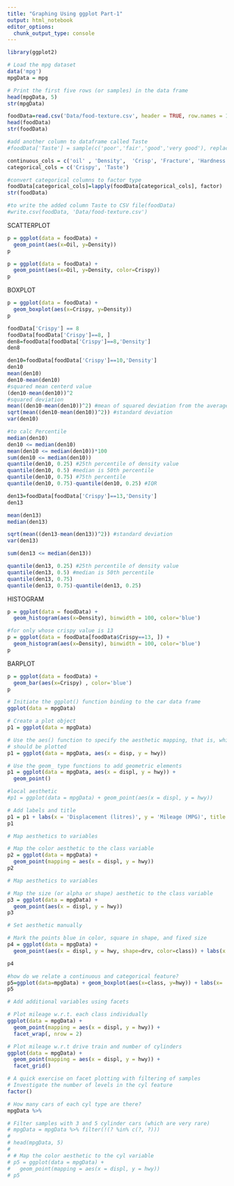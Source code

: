 ---
title: "Graphing Using ggplot Part-1"
output: html_notebook
editor_options: 
  chunk_output_type: console
---

```{r}
library(ggplot2)
```

```{r}
# Load the mpg dataset
data('mpg')
mpgData = mpg

# Print the first five rows (or samples) in the data frame
head(mpgData, 5)
str(mpgData)

```

```{r}
foodData=read.csv('Data/food-texture.csv', header = TRUE, row.names = 1)
head(foodData)
str(foodData)
```

```{r}
#add another column to dataframe called Taste
#foodData['Taste'] = sample(c('poor','fair','good','very good'), replace = TRUE, nrow(foodData), p=c(0.25,0.25,0.25,0.25))
```

```{r}
continuous_cols = c('oil' , 'Density',  'Crisp', 'Fracture', 'Hardness')
categorical_cols = c('Crispy', 'Taste')

```

```{r}
#convert categorical columns to factor type
foodData[categorical_cols]=lapply(foodData[categorical_cols], factor)
str(foodData)
```

```{r}
#to write the added column Taste to CSV file(foodData)
#write.csv(foodData, 'Data/food-texture.csv')
```

SCATTERPLOT

```{r}
p = ggplot(data = foodData) + 
  geom_point(aes(x=Oil, y=Density))
p
```

```{r}
p = ggplot(data = foodData) + 
  geom_point(aes(x=Oil, y=Density, color=Crispy))
p
```

BOXPLOT

```{r}
p = ggplot(data = foodData) + 
  geom_boxplot(aes(x=Crispy, y=Density))
p
```

```{r}
foodData['Crispy'] == 8
foodData[foodData['Crispy']==8, ]
den8=foodData[foodData['Crispy']==8,'Density']
den8

```

```{r}
den10=foodData[foodData['Crispy']==10,'Density']
den10
mean(den10)
den10-mean(den10)
#squared mean centerd value
(den10-mean(den10))^2
#squared deviation
mean((den10-mean(den10))^2) #mean of squared deviation from the average= this is variance
sqrt(mean((den10-mean(den10))^2)) #standard deviation
var(den10)

#to calc Percentile
median(den10)
den10 <= median(den10)
mean(den10 <= median(den10))*100
sum(den10 <= median(den10))
quantile(den10, 0.25) #25th percentile of density value
quantile(den10, 0.5) #median is 50th percentile
quantile(den10, 0.75) #75th percentile
quantile(den10, 0.75)-quantile(den10, 0.25) #IQR
```

```{r}
den13=foodData[foodData['Crispy']==13,'Density']
den13

mean(den13)
median(den13)

sqrt(mean((den13-mean(den13))^2)) #standard deviation
var(den13)

sum(den13 <= median(den13))

quantile(den13, 0.25) #25th percentile of density value
quantile(den13, 0.5) #median is 50th percentile
quantile(den13, 0.75)
quantile(den13, 0.75)-quantile(den13, 0.25)
```

HISTOGRAM

```{r}
p = ggplot(data = foodData) + 
  geom_histogram(aes(x=Density), binwidth = 100, color='blue')

#for only whose crispy value is 13
p = ggplot(data = foodData[foodData$Crispy==13, ]) + 
  geom_histogram(aes(x=Density), binwidth = 100, color='blue')
p
```

BARPLOT

```{r}
p = ggplot(data = foodData) + 
  geom_bar(aes(x=Crispy) , color='blue')
p
```



```{r}
# Initiate the ggplot() function binding to the car data frame
ggplot(data = mpgData)

# Create a plot object
p1 = ggplot(data = mpgData)

# Use the aes() function to specify the aesthetic mapping, that is, which variables
# should be plotted
p1 = ggplot(data = mpgData, aes(x = disp, y = hwy))

# Use the geom_ type functions to add geometric elements
p1 = ggplot(data = mpgData, aes(x = displ, y = hwy)) +
  geom_point()

#local aesthetic
#p1 = ggplot(data = mpgData) + geom_point(aes(x = displ, y = hwy))

# Add labels and title
p1 = p1 + labs(x = 'Displacement (litres)', y = 'Mileage (MPG)', title = 'Mileage vs. Displacement')
p1
```


```{r}
# Map aesthetics to variables

# Map the color aesthetic to the class variable
p2 = ggplot(data = mpgData) +
  geom_point(mapping = aes(x = displ, y = hwy))
p2
```

```{r}
# Map aesthetics to variables

# Map the size (or alpha or shape) aesthetic to the class variable
p3 = ggplot(data = mpgData) +
  geom_point(aes(x = displ, y = hwy))
p3
```

```{r}
# Set aesthetic manually

# Mark the points blue in color, square in shape, and fixed size
p4 = ggplot(data = mpgData) +
  geom_point(aes(x = displ, y = hwy, shape=drv, color=class)) + labs(x = 'Displacement (litres)', y = 'Mileage (MPG)', title = 'Mileage vs. Displacement')

p4
```

```{r}
#how do we relate a continuous and categorical feature?
p5=ggplot(data=mpgData) + geom_boxplot(aes(x=class, y=hwy)) + labs(x= 'Vehicle Class',  y='Mileage(MPG)', title='Mileage vs. Vehicle Class')
p5
```


```{r}
# Add additional variables using facets

# Plot mileage w.r.t. each class individually
ggplot(data = mpgData) + 
  geom_point(mapping = aes(x = displ, y = hwy)) + 
  facet_wrap(, nrow = 2)
```

```{r}
# Plot mileage w.r.t drive train and number of cylinders
ggplot(data = mpgData) + 
  geom_point(mapping = aes(x = displ, y = hwy)) + 
  facet_grid()
```

```{r}
# A quick exercise on facet plotting with filtering of samples
# Investigate the number of levels in the cyl feature
factor()

# How many cars of each cyl type are there?
mpgData %>% 

# Filter samples with 3 and 5 cylinder cars (which are very rare)
# mpgData = mpgData %>% filter(!(? %in% c(?, ?)))
# 
# head(mpgData, 5)
# 
# # Map the color aesthetic to the cyl variable
# p5 = ggplot(data = mpgData) +
#   geom_point(mapping = aes(x = displ, y = hwy))
# p5
```


